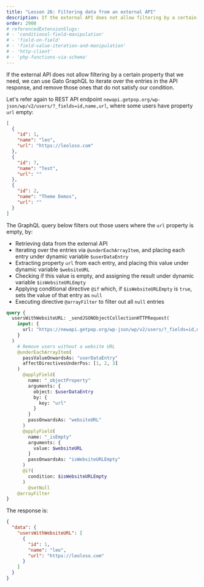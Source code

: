 ```yaml
---
title: "Lesson 26: Filtering data from an external API"
description: If the external API does not allow filtering by a certain property that we need, we can use Gato GraphQL to iterate over the entries in the API response, and remove those ones that do not satisfy our condition.
order: 2900
# referencedExtensionSlugs:
# - 'conditional-field-manipulation'
# - 'field-on-field'
# - 'field-value-iteration-and-manipulation'
# - 'http-client'
# - 'php-functions-via-schema'
---
```


If the external API does not allow filtering by a certain property that we need, we can use Gato GraphQL to iterate over the entries in the API response, and remove those ones that do not satisfy our condition.

Let's refer again to REST API endpoint `newapi.getpop.org/wp-json/wp/v2/users/?_fields=id,name,url`, where some users have property `url` empty:

```json
[
  {
    "id": 1,
    "name": "leo",
    "url": "https://leoloso.com"
  },
  {
    "id": 7,
    "name": "Test",
    "url": ""
  },
  {
    "id": 2,
    "name": "Theme Demos",
    "url": ""
  }
]
```

The GraphQL query below filters out those users where the `url` property is empty, by:

- Retrieving data from the external API
- Iterating over the entries via `@underEachArrayItem`, and placing each entry under dynamic variable `$userDataEntry`
- Extracting property `url` from each entry, and placing this value under dynamic variable `$websiteURL`
- Checking if this value is empty, and assigning the result under dynamic variable `$isWebsiteURLEmpty`
- Applying conditional directive `@if` which, if `$isWebsiteURLEmpty` is `true`, sets the value of that entry as `null`
- Executing directive `@arrayFilter` to filter out all `null` entries

```graphql
query {
  usersWithWebsiteURL: _sendJSONObjectCollectionHTTPRequest(
    input: {
      url: "https://newapi.getpop.org/wp-json/wp/v2/users/?_fields=id,name,url"
    }
  )
    # Remove users without a website URL
    @underEachArrayItem(
      passValueOnwardsAs: "userDataEntry"
      affectDirectivesUnderPos: [1, 2, 3]
    )
      @applyField(
        name: "_objectProperty"
        arguments: {
          object: $userDataEntry
          by: {
            key: "url"
          }
        }
        passOnwardsAs: "websiteURL"
      )
      @applyField(
        name: "_isEmpty"
        arguments: {
          value: $websiteURL
        }
        passOnwardsAs: "isWebsiteURLEmpty"
      )
      @if(
        condition: $isWebsiteURLEmpty
      )
        @setNull
    @arrayFilter
}
```

The response is:

```json
{
  "data": {
    "usersWithWebsiteURL": [
      {
        "id": 1,
        "name": "leo",
        "url": "https://leoloso.com"
      }
    ]
  }
}
```
